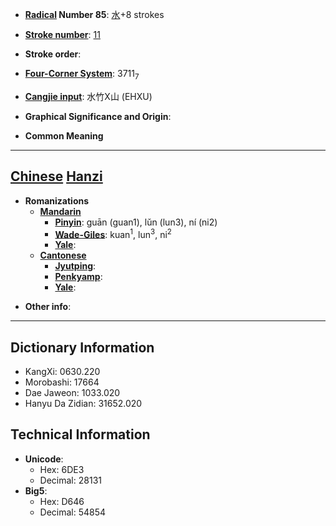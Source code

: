 * '''[[Wiktionary:Chinese radical index| Radical]] Number 85''': [[Wiktionary:Chinese radical index 水|水]]+8 strokes

* '''[[Wiktionary:Chinese total strokes index|Stroke number]]''': [[Wiktionary:Chinese total strokes index 11|11]]

* '''Stroke order''': 

* '''[[Wiktionary:Chinese four corner index|Four-Corner System]]''': 3711<sub>7</sub>

* '''[[Wiktionary:Chinese Cangjie index|Cangjie input]]''': 水竹X山 (EHXU)

* '''Graphical Significance and Origin''': 

* '''Common Meaning'''

----

== [[Chinese]] [[Hanzi]] ==

* '''Romanizations'''
** '''[[Mandarin]]'''
*** '''[[Pinyin]]''': guān (guan1), lǔn (lun3), ní (ni2)
*** '''[[Wade-Giles]]''': kuan<sup>1</sup>, lun<sup>3</sup>, ni<sup>2</sup>
*** '''[[Yale]]''': 
** '''[[Cantonese]]'''
*** '''[[Jyutping]]''':
*** '''[[Penkyamp]]''': 
*** '''[[Yale]]''': 

* '''Other info''': 

----

== Dictionary Information ==

* KangXi: 0630.220
* Morobashi: 17664
* Dae Jaweon: 1033.020
* Hanyu Da Zidian: 31652.020

== Technical Information ==

* '''Unicode''':
** Hex: 6DE3
** Decimal: 28131
* '''Big5''':
** Hex: D646
** Decimal: 54854